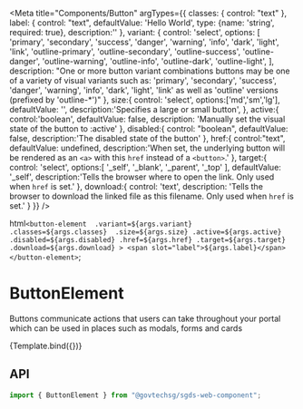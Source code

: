 
<Meta
  title="Components/Button"
  argTypes={{
    classes: { control: "text" },
    label: { 
      control: "text",
      defaultValue: 'Hello World',
      type: {name: 'string', required: true},
      description:''
    },
    variant: {
      control: 'select',
      options: [
        'primary',
        'secondary',
        'success',
        'danger',
        'warning',
        'info',
        'dark',
        'light',
        'link',
        'outline-primary',
        'outline-secondary',
        'outline-success',
        'outline-danger',
        'outline-warning',
        'outline-info',
        'outline-dark',
        'outline-light',
      ],
      description: "One or more button variant combinations buttons may be one of a variety of visual variants such as: 'primary', 'secondary', 'success', 'danger', 'warning', 'info', 'dark', 'light', 'link' as well as 'outline' versions (prefixed by 'outline-*')"
    },
    size:{
      control: 'select',
      options:['md','sm','lg'],
      defaultValue: '',
      description:'Specifies a large or small button',
    },
    active:{
      control:'boolean',
      defaultValue: false,
      description: 'Manually set the visual state of the button to :active'
    },
    disabled:{
      control: "boolean",
      defaultValue: false,
      description:'The disabled state of the button'
    },
    href:{
      control:"text",
      defaultValue: undefined,
      description:'When set, the underlying button will be rendered as an `<a>` with this `href` instead of a `<button>`.'
    },
    target:{
      control: 'select',
      options:[
        '_self',
        '_blank',
        '_parent',
        '_top'
      ],
      defaultValue: '_self',
      description:'Tells the browser where to open the link. Only used when `href` is set.'
    },
    download:{
      control: 'text',
      description: 'Tells the browser to download the linked file as this filename. Only used when `href` is set.'
    }
  }}
/>

  html`
    <button-element 
      .variant=${args.variant} 
      .classes=${args.classes} 
      .size=${args.size}
      .active=${args.active}
      .disabled=${args.disabled}
      .href=${args.href}
      .target=${args.target}
      .download=${args.download}
    >
      <span slot="label">${args.label}</span>
    </button-element>
  `;

# ButtonElement

Buttons communicate actions that users can take throughout your portal which can be used in places such as modals, forms and cards

<Canvas>
  <Story name="Basic" args={{ variant: "primary" }}>
    {Template.bind({})}
  </Story>
</Canvas>

## API

```jsx
import { ButtonElement } from "@govtechsg/sgds-web-component";
```

<ArgsTable story="Basic" />

